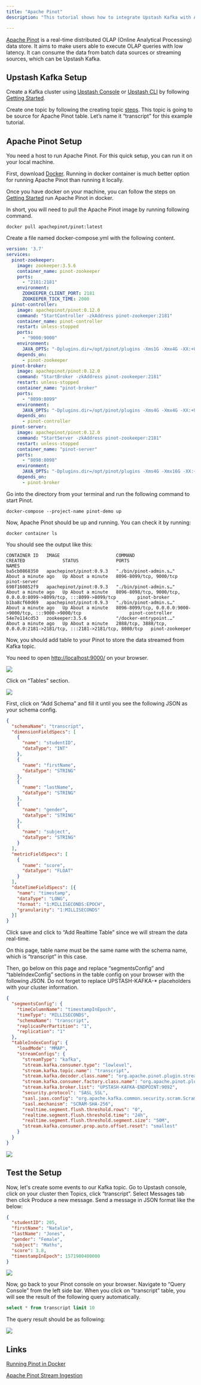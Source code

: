```yaml
---
title: "Apache Pinot"
description: "This tutorial shows how to integrate Upstash Kafka with Apache Pinot"

---
```


[Apache Pinot](https://pinot.apache.org/) is a real-time distributed OLAP
(Online Analytical Processing) data store. It aims to make users able to execute
OLAP queries with low latency. It can consume the data from batch data sources
or streaming sources, which can be Upstash Kafka.

## Upstash Kafka Setup

Create a Kafka cluster using
[Upstash Console](https://console.upstash.com/kafka) or
[Upstash CLI](https://github.com/upstash/cli) by following
[Getting Started](https://docs.upstash.com/kafka).

Create one topic by following the creating topic
[steps](https://docs.upstash.com/kafka#create-a-topic). This topic is going to
be source for Apache Pinot table. Let’s name it “transcript” for this example
tutorial.

## Apache Pinot Setup

You need a host to run Apache Pinot. For this quick setup, you can run it on
your local machine.

First, download [Docker](https://www.docker.com/). Running in docker container
is much better option for running Apache Pinot than running it locally.

Once you have docker on your machine, you can follow the steps on
[Getting Started](https://docs.pinot.apache.org/basics/getting-started/running-pinot-in-docker)
run Apache Pinot in docker.

In short, you will need to pull the Apache Pinot image by running following
command.

```
docker pull apachepinot/pinot:latest
```

Create a file named docker-compose.yml with the following content.

```yml
version: '3.7'
services:
  pinot-zookeeper:
    image: zookeeper:3.5.6
    container_name: pinot-zookeeper
    ports:
      - "2181:2181"
    environment:
      ZOOKEEPER_CLIENT_PORT: 2181
      ZOOKEEPER_TICK_TIME: 2000
  pinot-controller:
    image: apachepinot/pinot:0.12.0
    command: "StartController -zkAddress pinot-zookeeper:2181"
    container_name: pinot-controller
    restart: unless-stopped
    ports:
      - "9000:9000"
    environment:
      JAVA_OPTS: "-Dplugins.dir=/opt/pinot/plugins -Xms1G -Xmx4G -XX:+UseG1GC -XX:MaxGCPauseMillis=200 -Xloggc:gc-pinot-controller.log"
    depends_on:
      - pinot-zookeeper
  pinot-broker:
    image: apachepinot/pinot:0.12.0
    command: "StartBroker -zkAddress pinot-zookeeper:2181"
    restart: unless-stopped
    container_name: "pinot-broker"
    ports:
      - "8099:8099"
    environment:
      JAVA_OPTS: "-Dplugins.dir=/opt/pinot/plugins -Xms4G -Xmx4G -XX:+UseG1GC -XX:MaxGCPauseMillis=200 -Xloggc:gc-pinot-broker.log"
    depends_on:
      - pinot-controller
  pinot-server:
    image: apachepinot/pinot:0.12.0
    command: "StartServer -zkAddress pinot-zookeeper:2181"
    restart: unless-stopped
    container_name: "pinot-server"
    ports:
      - "8098:8098"
    environment:
      JAVA_OPTS: "-Dplugins.dir=/opt/pinot/plugins -Xms4G -Xmx16G -XX:+UseG1GC -XX:MaxGCPauseMillis=200 -Xloggc:gc-pinot-server.log"
    depends_on:
      - pinot-broker
```

Go into the directory from your terminal and run the following command to start
Pinot.

```
docker-compose --project-name pinot-demo up
```

Now, Apache Pinot should be up and running. You can check it by running:

```
docker container ls
```

You should see the output like this:

```
CONTAINER ID   IMAGE                     COMMAND                  CREATED              STATUS              PORTS                                                                     NAMES
ba5cb0868350   apachepinot/pinot:0.9.3   "./bin/pinot-admin.s…"   About a minute ago   Up About a minute   8096-8099/tcp, 9000/tcp                                                   pinot-server
698f160852f9   apachepinot/pinot:0.9.3   "./bin/pinot-admin.s…"   About a minute ago   Up About a minute   8096-8098/tcp, 9000/tcp, 0.0.0.0:8099->8099/tcp, :::8099->8099/tcp        pinot-broker
b1ba8cf60d69   apachepinot/pinot:0.9.3   "./bin/pinot-admin.s…"   About a minute ago   Up About a minute   8096-8099/tcp, 0.0.0.0:9000->9000/tcp, :::9000->9000/tcp                  pinot-controller
54e7e114cd53   zookeeper:3.5.6           "/docker-entrypoint.…"   About a minute ago   Up About a minute   2888/tcp, 3888/tcp, 0.0.0.0:2181->2181/tcp, :::2181->2181/tcp, 8080/tcp   pinot-zookeeper
```

Now, you should add table to your Pinot to store the data streamed from Kafka
topic.

You need to open [http://localhost:9000/](http://localhost:9000/) on your
browser.

<Frame><img src="/img/pinot/pinot-opened.png"/></Frame>

Click on “Tables” section.

<Frame><img src="/img/pinot/table-page-opened.png"/></Frame>

First, click on “Add Schema” and fill it until you see the following JSON as
your schema config.

```json
{
  "schemaName": "transcript",
  "dimensionFieldSpecs": [
    {
      "name": "studentID",
      "dataType": "INT"
    },
    {
      "name": "firstName",
      "dataType": "STRING"
    },
    {
      "name": "lastName",
      "dataType": "STRING"
    },
    {
      "name": "gender",
      "dataType": "STRING"
    },
    {
      "name": "subject",
      "dataType": "STRING"
    }
  ],
  "metricFieldSpecs": [
    {
      "name": "score",
      "dataType": "FLOAT"
    }
  ],
  "dateTimeFieldSpecs": [{
    "name": "timestamp",
    "dataType": "LONG",
    "format": "1:MILLISECONDS:EPOCH",
    "granularity": "1:MILLISECONDS"
  }]
}
```

Click save and click to “Add Realtime Table” since we will stream the data
real-time.

On this page, table name must be the same name with the schema name, which is
“transcript” in this case.

Then, go below on this page and replace “segmentsConfig” and “tableIndexConfig”
sections in the table config on your browser with the following JSON. Do not
forget to replace UPSTASH-KAFKA-* placeholders with your cluster information.

```json
{
  "segmentsConfig": {
    "timeColumnName": "timestampInEpoch",
    "timeType": "MILLISECONDS",
    "schemaName": "transcript",
    "replicasPerPartition": "1",
    "replication": "1"
  },
  "tableIndexConfig": {
    "loadMode": "MMAP",
    "streamConfigs": {
      "streamType": "kafka",
      "stream.kafka.consumer.type": "lowlevel",
      "stream.kafka.topic.name": "transcript",
      "stream.kafka.decoder.class.name": "org.apache.pinot.plugin.stream.kafka.KafkaJSONMessageDecoder",
      "stream.kafka.consumer.factory.class.name": "org.apache.pinot.plugin.stream.kafka20.KafkaConsumerFactory",
      "stream.kafka.broker.list": "UPSTASH-KAFKA-ENDPOINT:9092",
      "security.protocol": "SASL_SSL",
      "sasl.jaas.config": "org.apache.kafka.common.security.scram.ScramLoginModule required username=\"UPSTASH-KAFKA-USERNAME\" password=\"UPSTASH-KAFKA-PASSWORD\";",
      "sasl.mechanism": "SCRAM-SHA-256",
      "realtime.segment.flush.threshold.rows": "0",
      "realtime.segment.flush.threshold.time": "24h",
      "realtime.segment.flush.threshold.segment.size": "50M",
      "stream.kafka.consumer.prop.auto.offset.reset": "smallest"
    }
  }
}
```

<Frame><img src="/img/pinot/table-created.png"/></Frame>

## Test the Setup

Now, let's create some events to our Kafka topic. Go to Upstash console, click
on your cluster then Topics, click “transcript”. Select Messages tab then click
Produce a new message. Send a message in JSON format like the below:

```json
{
  "studentID": 205,
  "firstName": "Natalie",
  "lastName": "Jones",
  "gender": "Female",
  "subject": "Maths",
  "score": 3.8,
  "timestampInEpoch": 1571900400000
}
```

<Frame><img src="/img/pinot/send-message.png"/></Frame>

Now, go back to your Pinot console on your browser. Navigate to “Query Console”
from the left side bar. When you click on “transcript” table, you will see the
result of the following query automatically.

```sql
select * from transcript limit 10
```

The query result should be as following:

<Frame><img src="/img/pinot/query-result.png"/></Frame>

## Links

[Running Pinot in Docker](https://docs.pinot.apache.org/basics/getting-started/running-pinot-in-docker)

[Apache Pinot Stream Ingestion](https://docs.pinot.apache.org/basics/data-import/pinot-stream-ingestion)
